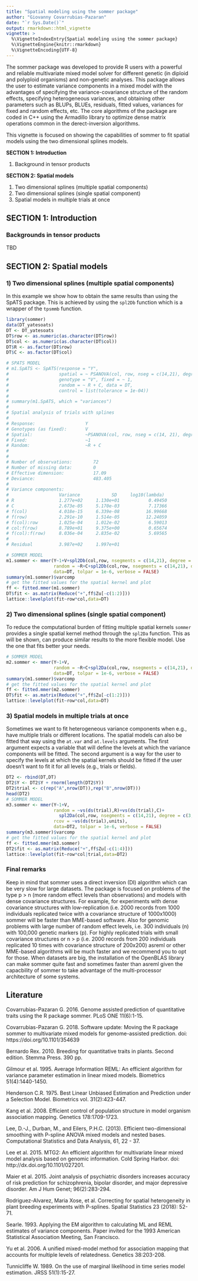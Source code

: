 ```yaml
---
title: "Spatial modeling using the sommer package"
author: "Giovanny Covarrubias-Pazaran"
date: "`r Sys.Date()`"
output: rmarkdown::html_vignette
vignette: >
  %\VignetteIndexEntry{Spatial modeling using the sommer package}
  %\VignetteEngine{knitr::rmarkdown}
  %\VignetteEncoding{UTF-8}
---
```


The sommer package was developed to provide R users with a powerful and reliable multivariate mixed model solver for different genetic (in diploid and polyploid organisms) and non-genetic analyses. This package allows the user to estimate variance components in a mixed model with the advantages of specifying the variance-covariance structure of the random effects, specifying heterogeneous variances, and obtaining other parameters such as BLUPs, BLUEs, residuals, fitted values, variances for fixed and random effects, etc. The core algorithms of the package are coded in C++ using the Armadillo library to optimize dense matrix operations common in the derect-inversion algorithms. 

This vignette is focused on showing the capabilities of sommer to fit spatial models using the two dimensional splines models.

**SECTION 1: Introduction **

1) Background in tensor products

**SECTION 2: Spatial models**

1) Two dimensional splines (multiple spatial components)
2) Two dimensional splines (single spatial component)
3) Spatial models in multiple trials at once

## SECTION 1: Introduction 

### Backgrounds in tensor products

TBD

## SECTION 2: Spatial models

### 1) Two dimensional splines (multiple spatial components)

In this example we show how to obtain the same results than using the SpATS package. This is achieved by using the `spl2Db` function which is a wrapper of the `tpsmmb` function. 

```r
library(sommer)
data(DT_yatesoats)
DT <- DT_yatesoats
DT$row <- as.numeric(as.character(DT$row))
DT$col <- as.numeric(as.character(DT$col))
DT$R <- as.factor(DT$row)
DT$C <- as.factor(DT$col)

# SPATS MODEL
# m1.SpATS <- SpATS(response = "Y",
#                   spatial = ~ PSANOVA(col, row, nseg = c(14,21), degree = 3, pord = 2),
#                   genotype = "V", fixed = ~ 1,
#                   random = ~ R + C, data = DT,
#                   control = list(tolerance = 1e-04))
# 
# summary(m1.SpATS, which = "variances")
# 
# Spatial analysis of trials with splines 
# 
# Response:                   Y         
# Genotypes (as fixed):       V         
# Spatial:                    ~PSANOVA(col, row, nseg = c(14, 21), degree = 3, pord = 2)
# Fixed:                      ~1        
# Random:                     ~R + C    
# 
# 
# Number of observations:        72
# Number of missing data:        0
# Effective dimension:           17.09
# Deviance:                      483.405
# 
# Variance components:
#                   Variance            SD     log10(lambda)
# R                 1.277e+02     1.130e+01           0.49450
# C                 2.673e-05     5.170e-03           7.17366
# f(col)            4.018e-15     6.339e-08          16.99668
# f(row)            2.291e-10     1.514e-05          12.24059
# f(col):row        1.025e-04     1.012e-02           6.59013
# col:f(row)        8.789e+01     9.375e+00           0.65674
# f(col):f(row)     8.036e-04     2.835e-02           5.69565
# 
# Residual          3.987e+02     1.997e+01 

# SOMMER MODEL
m1.sommer <- mmer(Y~1+V+spl2Db(col,row, nsegments = c(14,21), degree = c(3,3), penaltyord = c(2,2), what = "base"), 
                  random = ~R+C+spl2Db(col,row, nsegments = c(14,21), degree = c(3,3), penaltyord = c(2,2), what="bits"),
                  data=DT, tolpar = 1e-6, verbose = FALSE)
summary(m1.sommer)$varcomp
# get the fitted values for the spatial kernel and plot
ff <- fitted.mmer(m1.sommer)
DT$fit <- as.matrix(Reduce("+",ff$Zu[-c(1:2)])) 
lattice::levelplot(fit~row*col,data=DT)

```

### 2) Two dimensional splines (single spatial component)

To reduce the computational burden of fitting multiple spatial kernels `sommer` provides a single spatial kernel method through the `spl2Da` function. This as will be shown, can produce similar results to the more flexible model. Use the one that fits better your needs.

```r

# SOMMER MODEL
m2.sommer <- mmer(Y~1+V, 
                  random = ~R+C+spl2Da(col,row, nsegments = c(14,21), degree = c(3,3), penaltyord = c(2,2)),
                  data=DT, tolpar = 1e-6, verbose = FALSE)
summary(m1.sommer)$varcomp
# get the fitted values for the spatial kernel and plot
ff <- fitted.mmer(m2.sommer)
DT$fit <- as.matrix(Reduce("+",ff$Zu[-c(1:2)])) 
lattice::levelplot(fit~row*col,data=DT)

```

### 3) Spatial models in multiple trials at once

Sometimes we want to fit heterogeneous variance components when e.g., have multiple trials or different locations. The spatial models can also be fitted that way using the `at.var` and `at.levels` arguments. The first argument expects a variable that will define the levels at which the variance components will be fitted. The second argument is a way for the user to specify the levels at which the spatial kernels should be fitted if the user doesn't want to fit it for all levels (e.g., trials or fields).

```r

DT2 <- rbind(DT,DT)
DT2$Y <- DT2$Y + rnorm(length(DT2$Y))
DT2$trial <- c(rep("A",nrow(DT)),rep("B",nrow(DT)))
head(DT2)
# SOMMER MODEL
m3.sommer <- mmer(Y~1+V, 
                  random = ~vs(ds(trial),R)+vs(ds(trial),C)+
                    spl2Da(col,row, nsegments = c(14,21), degree = c(3,3), penaltyord = c(2,2), at.var = trial),
                  rcov = ~vs(ds(trial),units),
                  data=DT2, tolpar = 1e-6, verbose = FALSE)
summary(m3.sommer)$varcomp
# get the fitted values for the spatial kernel and plot
ff <- fitted.mmer(m3.sommer)
DT2$fit <- as.matrix(Reduce("+",ff$Zu[-c(1:4)])) 
lattice::levelplot(fit~row*col|trial,data=DT2)

```


### Final remarks

Keep in mind that sommer uses a direct inversion (DI) algorithm which can be very slow for large datasets. The package is focused on problems of the type p > n (more random effect levels than observations) and models with dense covariance structures. For example, for experiments with dense covariance structures with low-replication (i.e. 2000 records from 1000 individuals replicated  twice with a covariance structure of 1000x1000) sommer will be faster than MME-based software. Also for genomic problems with large number of random effect levels, i.e. 300 individuals (n) with 100,000 genetic markers (p). For highly replicated trials with small covariance structures or n > p (i.e. 2000 records from 200 individuals replicated 10 times with covariance structure of 200x200) asreml or other MME-based algorithms will be much faster and we recommend you to opt for those. When datasets are big, the installation of the OpenBLAS library can make sommer quite fast and sometimes faster than asreml given the capacbility of sommer to take advantage of the multi-processor architecture of some systems.

## Literature

Covarrubias-Pazaran G. 2016. Genome assisted prediction of quantitative traits using the R package sommer. PLoS ONE 11(6):1-15.

Covarrubias-Pazaran G. 2018. Software update: Moving the R package sommer to multivariate mixed models for genome-assisted prediction. doi: https://doi.org/10.1101/354639

Bernardo Rex. 2010. Breeding for quantitative traits in plants. Second edition. Stemma Press. 390 pp.

Gilmour et al. 1995. Average Information REML: An efficient algorithm for variance parameter estimation in linear mixed models. Biometrics 51(4):1440-1450.

Henderson C.R. 1975. Best Linear Unbiased Estimation and Prediction under a Selection Model. Biometrics vol. 31(2):423-447.

Kang et al. 2008. Efficient control of population structure in model organism association mapping. Genetics 178:1709-1723.

Lee, D.-J., Durban, M., and Eilers, P.H.C. (2013). Efficient two-dimensional smoothing with P-spline ANOVA mixed models and nested bases. Computational Statistics and Data Analysis, 61, 22 - 37.

Lee et al. 2015. MTG2: An efficient algorithm for multivariate linear mixed model analysis based on genomic information. Cold Spring Harbor. doi: http://dx.doi.org/10.1101/027201.

Maier et al. 2015. Joint analysis of psychiatric disorders increases accuracy of risk prediction for schizophrenia, bipolar disorder, and major depressive disorder. Am J Hum Genet; 96(2):283-294.

Rodriguez-Alvarez, Maria Xose, et al. Correcting for spatial heterogeneity in plant breeding experiments with P-splines. Spatial Statistics 23 (2018): 52-71.

Searle. 1993. Applying the EM algorithm to calculating ML and REML estimates of variance components. Paper invited for the 1993 American Statistical Association Meeting, San Francisco.

Yu et al. 2006. A unified mixed-model method for association mapping that accounts for multiple levels of relatedness. Genetics 38:203-208.

Tunnicliffe W. 1989. On the use of marginal likelihood in time series model estimation. JRSS 51(1):15-27.
